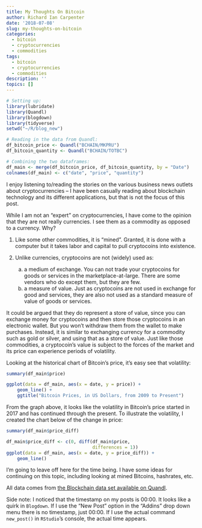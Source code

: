 ```yaml
---
title: My Thoughts On Bitcoin
author: Richard Ian Carpenter
date: '2018-07-08'
slug: my-thoughts-on-bitcoin
categories:
  - bitcoin
  - cryptocurrencies
  - commodities
tags:
  - bitcoin
  - cryptocurrencies
  - commodities
description: ''
topics: []
---
```


```r
# Setting up:
library(lubridate)
library(Quandl)
library(blogdown)
library(tidyverse)
setwd("~/R/blog_new")

# Reading in the data from Quandl:
df_bitcoin_price <- Quandl("BCHAIN/MKPRU")
df_bitcoin_quantity <- Quandl("BCHAIN/TOTBC")

# Combining the two dataframes:
df_main <- merge(df_bitcoin_price, df_bitcoin_quantity, by = "Date")
colnames(df_main) <- c("date", "price", "quantity")
```

I enjoy listening to/reading the stories on the various business news outlets about cryptocurrencies -- I have been casually reading about blockchain technology and its different applications, but that is not the focus of this post.

While I am not an "expert" on cryptocurrencies, I have come to the opinion that they are not really currencies.  I see them as a commodity as opposed to a currency.  Why?

1. Like some other commodities, it is "mined".  Granted, it is done with a computer but it takes labor and capital to pull cryptocoins into existence.

2. Unlike currencies, cryptocoins are not (widely) used as:
    a. a medium of exchange.  You can not trade your cryptocoins for goods or services in the marketplace-at-large.  There are some vendors who do except them, but they are few.
    b. a measure of value.  Just as cryptocoins are not used in exchange for good and services, they are also not used as a standard measure of value of goods or services.
    
It could be argued that they do represent a store of value, since you can exchange money for cryptocoins and then store those cryptocoins in an electronic wallet.  But you won't withdraw them from the wallet to make purchases.  Instead, it is similar to exchanging currency for a commodity such as gold or silver, and using that as a store of value.  Just like those commodities, a cryptocoin's value is subject to the forces of the market and its price can experience periods of volatility.

Looking at the historical chart of Bitcoin's price, it's easy see that volatility:

```r
summary(df_main$price)
```

```r
ggplot(data = df_main, aes(x = date, y = price)) + 
    geom_line() + 
    ggtitle("Bitcoin Prices, in US Dollars, from 2009 to Present")
```

From the graph above, it looks like the volatility in Bitcoin's price started in 2017 and has continued through the present.  To illustrate the volatility, I created the chart below of the change in price:

```r
summary(df_main$price_diff)
```

```r
df_main$price_diff <- c(0, diff(df_main$price, 
                                differences = 1))
ggplot(data = df_main, aes(x = date, y = price_diff)) +
    geom_line()
```

I'm going to leave off here for the time being.  I have some ideas for continuing on this topic, including looking at mined Bitcoins, hashrates, etc.

All data comes from [the Blockchain data set available on Quandl](https://www.quandl.com/data/BCHAIN-Blockchain).

Side note: I noticed that the timestamp on my posts is 00:00.  It looks like a quirk in `Blogdown`.  If I use the "New Post" option in the "Addins" drop down menu there is no timestamp, just 00:00.  If I use the actual command `new_post()` in `RStudio`'s console, the actual time appears.